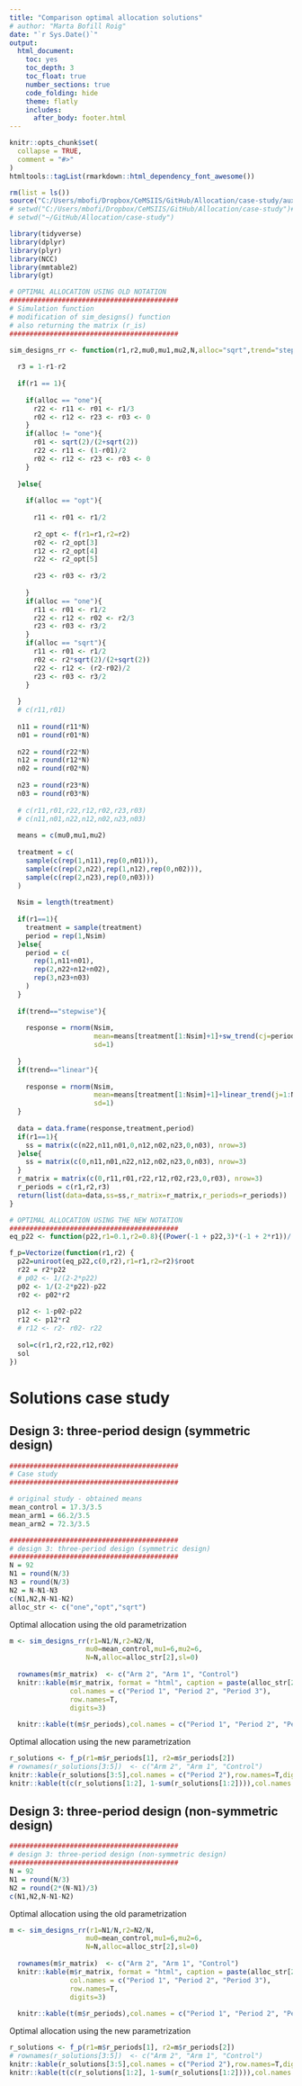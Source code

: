 ```yaml
---
title: "Comparison optimal allocation solutions"
# author: "Marta Bofill Roig"
date: "`r Sys.Date()`"
output: 
  html_document:
    toc: yes
    toc_depth: 3
    toc_float: true
    number_sections: true
    code_folding: hide 
    theme: flatly  
    includes:
      after_body: footer.html
---
```


```r
knitr::opts_chunk$set(
  collapse = TRUE,
  comment = "#>"
)
htmltools::tagList(rmarkdown::html_dependency_font_awesome())
``` 

```r
rm(list = ls())
source("C:/Users/mbofi/Dropbox/CeMSIIS/GitHub/Allocation/case-study/aux_functions.R") #local
# setwd("C:/Users/mbofi/Dropbox/CeMSIIS/GitHub/Allocation/case-study")#local
# setwd("~/GitHub/Allocation/case-study")

library(tidyverse)
library(dplyr)
library(plyr)
library(NCC)
library(mmtable2)
library(gt)
```


```r
# OPTIMAL ALLOCATION USING OLD NOTATION
##########################################
# Simulation function
# modification of sim_designs() function
# also returning the matrix (r_is)
##########################################

sim_designs_rr <- function(r1,r2,mu0,mu1,mu2,N,alloc="sqrt",trend="stepwise",sl=0.2){
  
  r3 = 1-r1-r2
  
  if(r1 == 1){
    
    if(alloc == "one"){
      r22 <- r11 <- r01 <- r1/3
      r02 <- r12 <- r23 <- r03 <- 0
    }
    if(alloc != "one"){ 
      r01 <- sqrt(2)/(2+sqrt(2))
      r22 <- r11 <- (1-r01)/2 
      r02 <- r12 <- r23 <- r03 <- 0
    }
    
  }else{
    
    if(alloc == "opt"){ 
      
      r11 <- r01 <- r1/2
      
      r2_opt <- f(r1=r1,r2=r2)
      r02 <- r2_opt[3]
      r12 <- r2_opt[4]
      r22 <- r2_opt[5]
      
      r23 <- r03 <- r3/2
      
    }
    if(alloc == "one"){
      r11 <- r01 <- r1/2
      r22 <- r12 <- r02 <- r2/3
      r23 <- r03 <- r3/2
    }
    if(alloc == "sqrt"){
      r11 <- r01 <- r1/2
      r02 <- r2*sqrt(2)/(2+sqrt(2))
      r22 <- r12 <- (r2-r02)/2
      r23 <- r03 <- r3/2
    }
    
  }
  # c(r11,r01)
  
  n11 = round(r11*N)
  n01 = round(r01*N)
  
  n22 = round(r22*N)
  n12 = round(r12*N)
  n02 = round(r02*N)
  
  n23 = round(r23*N)
  n03 = round(r03*N)
  
  # c(r11,r01,r22,r12,r02,r23,r03)
  # c(n11,n01,n22,n12,n02,n23,n03)
  
  means = c(mu0,mu1,mu2)
  
  treatment = c(
    sample(c(rep(1,n11),rep(0,n01))),
    sample(c(rep(2,n22),rep(1,n12),rep(0,n02))),
    sample(c(rep(2,n23),rep(0,n03)))
  )
  
  Nsim = length(treatment) 
  
  if(r1==1){
    treatment = sample(treatment)
    period = rep(1,Nsim)
  }else{
    period = c(
      rep(1,n11+n01),
      rep(2,n22+n12+n02),
      rep(3,n23+n03)
    )
  }
  
  if(trend=="stepwise"){
    
    response = rnorm(Nsim,
                     mean=means[treatment[1:Nsim]+1]+sw_trend(cj=period[1:Nsim], lambda=sl),
                     sd=1) 
    
  }
  if(trend=="linear"){
    
    response = rnorm(Nsim,
                     mean=means[treatment[1:Nsim]+1]+linear_trend(j=1:Nsim, lambda=sl, sample_size=c(0,Nsim)),
                     sd=1) 
  }
  
  data = data.frame(response,treatment,period)
  if(r1==1){
    ss = matrix(c(n22,n11,n01,0,n12,n02,n23,0,n03), nrow=3)
  }else{
    ss = matrix(c(0,n11,n01,n22,n12,n02,n23,0,n03), nrow=3)
  }
  r_matrix = matrix(c(0,r11,r01,r22,r12,r02,r23,0,r03), nrow=3)
  r_periods = c(r1,r2,r3)
  return(list(data=data,ss=ss,r_matrix=r_matrix,r_periods=r_periods))
}

```

```r
# OPTIMAL ALLOCATION USING THE NEW NOTATION
##########################################
eq_p22 <- function(p22,r1=0.1,r2=0.8){(Power(-1 + p22,3)*(-1 + 2*r1))/((-1 + 2*p22)*(-2 + p22*(7 + p22*(-15 + p22*(19 + 2*p22*(-7 + 2*p22))))))-r2}

f_p=Vectorize(function(r1,r2) { 
  p22=uniroot(eq_p22,c(0,r2),r1=r1,r2=r2)$root
  r22 = r2*p22
  # p02 <- 1/(2-2*p22)
  p02 <- 1/(2-2*p22)-p22
  r02 <- p02*r2
  
  p12 <- 1-p02-p22
  r12 <- p12*r2
  # r12 <- r2- r02- r22
  
  sol=c(r1,r2,r22,r12,r02)
  sol
})
```



# Solutions case study

## Design 3: three-period design (symmetric design)
```r
##########################################
# Case study
##########################################

# original study - obtained means
mean_control = 17.3/3.5
mean_arm1 = 66.2/3.5
mean_arm2 = 72.3/3.5 

##########################################
# design 3: three-period design (symmetric design)
##########################################
N = 92
N1 = round(N/3)
N3 = round(N/3)
N2 = N-N1-N3
c(N1,N2,N-N1-N2)
alloc_str <- c("one","opt","sqrt")
```

Optimal allocation using the old parametrization
```r
m <- sim_designs_rr(r1=N1/N,r2=N2/N,
                   mu0=mean_control,mu1=6,mu2=6,
                   N=N,alloc=alloc_str[2],sl=0)
  
  rownames(m$r_matrix)  <- c("Arm 2", "Arm 1", "Control")
  knitr::kable(m$r_matrix, format = "html", caption = paste(alloc_str[2]), 
               col.names = c("Period 1", "Period 2", "Period 3"), 
               row.names=T, 
               digits=3)
  
  knitr::kable(t(m$r_periods),col.names = c("Period 1", "Period 2", "Period 3"))
```


Optimal allocation using the new parametrization
```r
r_solutions <- f_p(r1=m$r_periods[1], r2=m$r_periods[2])
# rownames(r_solutions[3:5])  <- c("Arm 2", "Arm 1", "Control")
knitr::kable(r_solutions[3:5],col.names = c("Period 2"),row.names=T,digits=3)
knitr::kable(t(c(r_solutions[1:2], 1-sum(r_solutions[1:2]))),col.names = c("Period 1", "Period 2", "Period 3"),digits=3) 
```


## Design 3: three-period design (non-symmetric design)
```r
##########################################
# design 3: three-period design (non-symmetric design)
##########################################
N = 92
N1 = round(N/3)
N2 = round(2*(N-N1)/3)
c(N1,N2,N-N1-N2)
```
Optimal allocation using the old parametrization
```r
m <- sim_designs_rr(r1=N1/N,r2=N2/N,
                   mu0=mean_control,mu1=6,mu2=6,
                   N=N,alloc=alloc_str[2],sl=0)
  
  rownames(m$r_matrix)  <- c("Arm 2", "Arm 1", "Control")
  knitr::kable(m$r_matrix, format = "html", caption = paste(alloc_str[2]), 
               col.names = c("Period 1", "Period 2", "Period 3"), 
               row.names=T, 
               digits=3)
  
  knitr::kable(t(m$r_periods),col.names = c("Period 1", "Period 2", "Period 3"),digits=3)
```


Optimal allocation using the new parametrization
```r
r_solutions <- f_p(r1=m$r_periods[1], r2=m$r_periods[2])
# rownames(r_solutions[3:5])  <- c("Arm 2", "Arm 1", "Control")
knitr::kable(r_solutions[3:5],col.names = c("Period 2"),row.names=T,digits=3)
knitr::kable(t(c(r_solutions[1:2], 1-sum(r_solutions[1:2]))),col.names = c("Period 1", "Period 2", "Period 3"),digits=3) 
```
